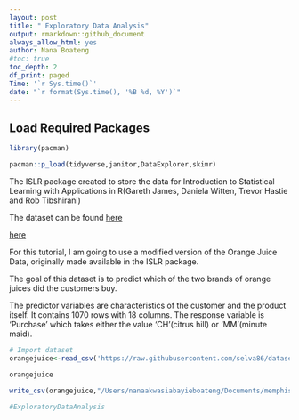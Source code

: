 ```yaml
---
layout: post
title: " Exploratory Data Analysis"
output: rmarkdown::github_document
always_allow_html: yes
author: Nana Boateng
#toc: true
toc_depth: 2
df_print: paged
Time: '`r Sys.time()`'
date: "`r format(Sys.time(), '%B %d, %Y')`"
---
```





Load Required Packages
---------------------------------

```r
library(pacman)

pacman::p_load(tidyverse,janitor,DataExplorer,skimr)


```


The ISLR package created to store the  data for  Introduction to Statistical Learning with Applications in R(Gareth James, Daniela Witten, Trevor Hastie and Rob Tibshirani)

The dataset can be found [here]("https://www.machinelearningplus.com/machine-learning/caret-package/#63preparethetestdatasetandpredict")

[here](http://rmarkdown.rstudio.com)

For this tutorial, I am going to use a modified version of the Orange Juice Data, originally made available in the ISLR package.

The goal of this dataset is to predict which of the two brands of orange juices did the customers buy.

The predictor variables are characteristics of the customer and the product itself. It contains 1070 rows with 18 columns. The response variable is ‘Purchase’ which takes either the value ‘CH'(citrus hill) or ‘MM'(minute maid).

```r
# Import dataset
orangejuice<-read_csv('https://raw.githubusercontent.com/selva86/datasets/master/orange_juice_withmissing.csv')

orangejuice

write_csv(orangejuice,"/Users/nanaakwasiabayieboateng/Documents/memphisclassesbooks/DataMiningscience/orangejuice.csv")

#ExploratoryDataAnalysis
```


